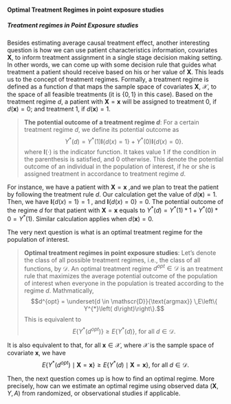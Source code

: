 #### Optimal Treatment Regimes in point exposure studies
##### Treatment regimes in Point Exposure studies
Besides estimating average causal treatment effect, another interesting question is how we can use patient characteristics information, covariates $\boldsymbol{X}$, to inform  treatment assignment in a single stage decision making setting. In other words, we can come up with some decision rule that guides what treatment a patient should receive based on his or her value of $\boldsymbol{X}$. This leads us to the concept of treatment regimes. Formally, a treatment regime is defined as a function $d$ that maps the sample space of covariates $\boldsymbol{X}$, $\mathscr{X}$, to the space of all feasible treatments (it is $\{ 0, 1 \}$ in this case). Based on the treatment regime $d$,  a patient with $\boldsymbol{X} = \boldsymbol{x}$ will be assigned to treatment 0, if $d(\boldsymbol{x}) = 0$; and treatment 1, if $d(\boldsymbol{x}) = 1$.

> **The potential outcome of a treatment regime $d$**:
For a certain treatment regime $d$, we define its potential outcome as
$$Y^{*} ( d ) = Y^{*}(1)\mathbf{I}\{d\left(x\right)=1\} + Y^{*}\left(0\right)\mathbf{I}\left\{d\left(x\right)=0\right\}.$$
where $\mathbf{I}(\cdot)$ is the indicator function. It takes value 1 if the condition in the parenthesis is satisfied, and 0 otherwise. This denote the potential outcome of an individual in the population of interest, if he or she is assigned treatment in accordance to treatment regime $d$.

For instance, we have a patient with $\boldsymbol{X}=\boldsymbol{x}$ ,and we plan to treat the patient by following the treatment rule $d$. Our calculation get the value of $d(\boldsymbol{x})=1$. Then, we have $\mathbf{I}\{d\left(x\right)=1\} =1$ , and $\mathbf{I}\{d\left(x\right)=0\} =0$. The potential outcome of the regime $d$ for that patient with $\boldsymbol{X}=\boldsymbol{x}$ equals to $Y^{*} ( d ) = Y^{*}(1)*1 + Y^{*}\left(0\right)*0 = Y^{*}(1)$. Similar calculation applies when $d(\boldsymbol{x})=0$.

The very next question is what is an optimal treatment regime for the population of interest. 

> **Optimal treatment regimes in point exposure studies**:
Let's denote the class of all possible treatment regimes, i.e., the class of all functions, by $\mathscr{D}$. An optimal treatment regime $d^{opt} \in \mathscr{D}$ is an treatment rule that maximizes the average potential outcome of the population of interest when everyone in the population is treated according to the regime $d$. Mathmatically, 
$$d^{opt} = \underset{d \in \mathscr{D}}{\text{argmax}} \,E\left\{ Y^{*}\left( d\right)\right\}.$$
This is equivalent to 
$$E\left\{ Y^{*} \left( d^{opt} \right) \right\} \ge E\left\{ Y^{*} \left( d \right) \right\}\text{, for all }d \in \mathscr{D}.$$

It is also equivalent to that, for all $\boldsymbol{x} \in \mathscr{X}$, where $\mathscr{X}$ is the sample space of covariate $\boldsymbol{x}$, we have
$$E\left\{ Y^{*} \left( d^{opt} \right) \mid \boldsymbol{X}=\boldsymbol{x} \right\} \ge E\left\{ Y^{*} \left( d \right)\mid \boldsymbol{X}=\boldsymbol{x} \right\} \text{, for all }d \in \mathscr{D}.$$

Then, the next question comes up is how to find an optimal regime. More precisely, how can we estimate an optimal regime using observed data $(\boldsymbol{X}, Y, A)$ from randomized, or observational studies if applicable. 
